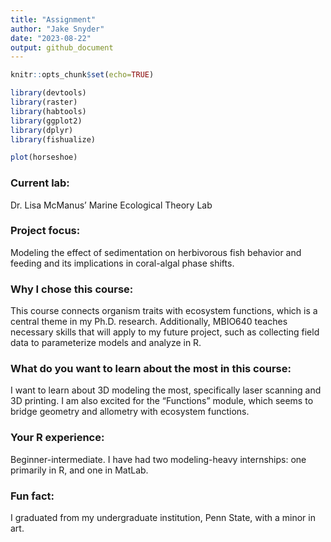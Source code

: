 ```yaml
---
title: "Assignment"
author: "Jake Snyder"
date: "2023-08-22"
output: github_document
---
```


```r
knitr::opts_chunk$set(echo=TRUE)
```


```r
library(devtools)
library(raster)
library(habtools)
library(ggplot2)
library(dplyr)
library(fishualize)

plot(horseshoe)
```

### Current lab:
Dr. Lisa McManus' Marine Ecological Theory Lab

### Project focus:
Modeling the effect of sedimentation on herbivorous fish behavior and feeding and its implications in coral-algal phase shifts.

### Why I chose this course:
This course connects organism traits with ecosystem functions, which is a central theme in my Ph.D. research. Additionally, MBIO640 teaches necessary skills that will apply to my future project, such as collecting field data to parameterize models and analyze in R.

### What do you want to learn about the most in this course:
I want to learn about 3D modeling the most, specifically laser scanning and 3D printing. I am also excited for the "Functions" module, which seems to bridge geometry and allometry with ecosystem functions.

### Your R experience:
Beginner-intermediate. I have had two modeling-heavy internships: one primarily in R, and one in MatLab.

### Fun fact:
I graduated from my undergraduate institution, Penn State, with a minor in art.

